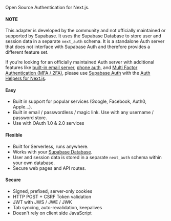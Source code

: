 Open Source Authentication for Next.js.

#### NOTE

This adapter is developed by the community and not officially maintained or supported by Supabase. It uses the Supabase Database to store user and session data in a separate `next_auth` schema. It is a standalone Auth server that does not interface with Supabase Auth and therefore provides a different feature set.

If you’re looking for an officially maintained Auth server with additional features like [built-in email server](https://supabase.com/docs/guides/auth/auth-email#configure-email-settings?utm_source=next-auth-docs&medium=referral&campaign=next-auth), [phone auth](https://supabase.com/docs/guides/auth/auth-twilio?utm_source=next-auth-docs&medium=referral&campaign=next-auth), and [Multi Factor Authentication (MFA / 2FA)](https://supabase.com/contact/mfa?utm_source=next-auth-docs&medium=referral&campaign=next-auth), please use [Supabase Auth](https://supabase.com/auth) with the [Auth Helpers for Next.js](https://supabase.com/docs/guides/auth/auth-helpers/nextjs?utm_source=next-auth-docs&medium=referral&campaign=next-auth).

#### Easy

- Built in support for popular services (Google, Facebook, Auth0, Apple…).
- Built in email / passwordless / magic link. Use with any username / password store.
- Use with OAuth 1.0 & 2.0 services

#### Flexible

- Built for Serverless, runs anywhere.
- Works with your [Supabase Database](https://next-auth.js.org/adapters/supabase).
- User and session data is stored in a separate `next_auth` schema within your own database.
- Secure web pages and API routes.

#### Secure

- Signed, prefixed, server-only cookies
- HTTP POST + CSRF Token validation
- JWT with JWS / JWE / JWK
- Tab syncing, auto-revalidation, keepalives
- Doesn't rely on client side JavaScript
